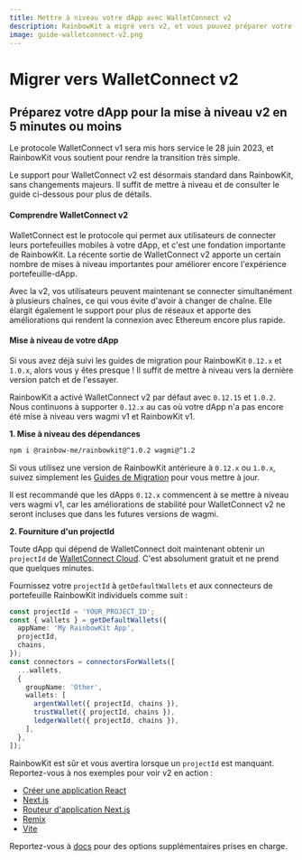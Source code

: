 ```yaml
---
title: Mettre à niveau votre dApp avec WalletConnect v2
description: RainbowKit a migré vers v2, et vous pouvez préparer votre dApp en 5 minutes ou moins
image: guide-walletconnect-v2.png
---
```


# Migrer vers WalletConnect v2

## Préparez votre dApp pour la mise à niveau v2 en 5 minutes ou moins

Le protocole WalletConnect v1 sera mis hors service le 28 juin 2023, et RainbowKit vous soutient pour rendre la transition très simple.

Le support pour WalletConnect v2 est désormais standard dans RainbowKit, sans changements majeurs. Il suffit de mettre à niveau et de consulter le guide ci-dessous pour plus de détails.

#### Comprendre WalletConnect v2

WalletConnect est le protocole qui permet aux utilisateurs de connecter leurs portefeuilles mobiles à votre dApp, et c'est une fondation importante de RainbowKit. La récente sortie de WalletConnect v2 apporte un certain nombre de mises à niveau importantes pour améliorer encore l'expérience portefeuille-dApp.

Avec la v2, vos utilisateurs peuvent maintenant se connecter simultanément à plusieurs chaînes, ce qui vous évite d'avoir à changer de chaîne. Elle élargit également le support pour plus de réseaux et apporte des améliorations qui rendent la connexion avec Ethereum encore plus rapide.

#### Mise à niveau de votre dApp

Si vous avez déjà suivi les guides de migration pour RainbowKit `0.12.x` et `1.0.x`, alors vous y êtes presque ! Il suffit de mettre à niveau vers la dernière version patch et de l'essayer.

RainbowKit a activé WalletConnect v2 par défaut avec `0.12.15` et `1.0.2`. Nous continuons à supporter `0.12.x` au cas où votre dApp n'a pas encore été mise à niveau vers wagmi v1 et RainbowKit v1.

**1. Mise à niveau des dépendances**

```bash
npm i @rainbow-me/rainbowkit@^1.0.2 wagmi@^1.2
```

Si vous utilisez une version de RainbowKit antérieure à `0.12.x` ou `1.0.x`, suivez simplement les [Guides de Migration](/docs/migration-guide) pour vous mettre à jour.

Il est recommandé que les dApps `0.12.x` commencent à se mettre à niveau vers wagmi v1, car les améliorations de stabilité pour WalletConnect v2 ne seront incluses que dans les futures versions de wagmi.

**2. Fourniture d'un projectId**

Toute dApp qui dépend de WalletConnect doit maintenant obtenir un `projectId` de [WalletConnect Cloud](https://cloud.walletconnect.com/). C'est absolument gratuit et ne prend que quelques minutes.

Fournissez votre `projectId` à `getDefaultWallets` et aux connecteurs de portefeuille RainbowKit individuels comme suit :

```ts
const projectId = 'YOUR_PROJECT_ID';
const { wallets } = getDefaultWallets({
  appName: 'My RainbowKit App',
  projectId,
  chains,
});
const connectors = connectorsForWallets([
  ...wallets,
  {
    groupName: 'Other',
    wallets: [
      argentWallet({ projectId, chains }),
      trustWallet({ projectId, chains }),
      ledgerWallet({ projectId, chains }),
    ],
  },
]);
```

RainbowKit est sûr et vous avertira lorsque un `projectId` est manquant. Reportez-vous à nos exemples pour voir v2 en action :

- [Créer une application React](https://codesandbox.io/p/sandbox/github/rainbow-me/rainbowkit/tree/main/examples/with-create-react-app)
- [Next.js](https://codesandbox.io/p/sandbox/github/rainbow-me/rainbowkit/tree/main/examples/with-next)
- [Routeur d'application Next.js](https://codesandbox.io/p/sandbox/github/rainbow-me/rainbowkit/tree/main/examples/with-next-app)
- [Remix](https://codesandbox.io/p/sandbox/github/rainbow-me/rainbowkit/tree/main/examples/with-remix)
- [Vite](https://codesandbox.io/p/sandbox/github/rainbow-me/rainbowkit/tree/main/examples/with-vite)

Reportez-vous à [docs](https://www.rainbowkit.com/docs/custom-wallet-list#walletconnect) pour des options supplémentaires prises en charge.
